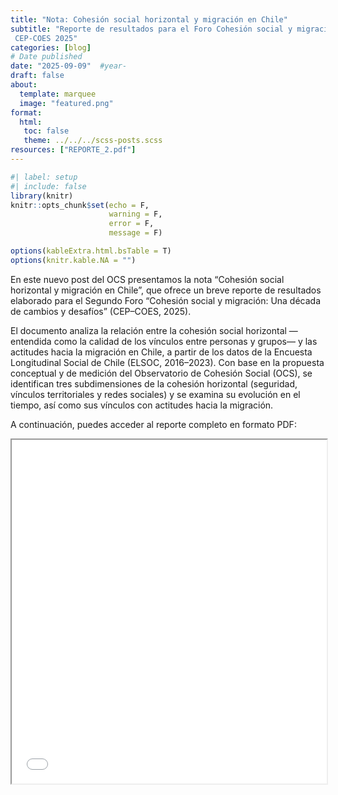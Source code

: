 ```yaml
---
title: "Nota: Cohesión social horizontal y migración en Chile"
subtitle: "Reporte de resultados para el Foro Cohesión social y migración: Una década de cambios y desafíos
 CEP-COES 2025"
categories: [blog]
# Date published
date: "2025-09-09"  #year-
draft: false
about:
  template: marquee
  image: "featured.png"
format: 
  html: 
   toc: false
   theme: ../../../scss-posts.scss
resources: ["REPORTE_2.pdf"] 
---
```


```r
#| label: setup
#| include: false
library(knitr)
knitr::opts_chunk$set(echo = F,
                      warning = F,
                      error = F, 
                      message = F) 

options(kableExtra.html.bsTable = T)
options(knitr.kable.NA = "")
```


En este nuevo post del OCS presentamos la nota “Cohesión social horizontal y migración en Chile”, que ofrece un breve reporte de resultados elaborado para el Segundo Foro “Cohesión social y migración: Una década de cambios y desafíos” (CEP–COES, 2025).

El documento analiza la relación entre la cohesión social horizontal —entendida como la calidad de los vínculos entre personas y grupos— y las actitudes hacia la migración en Chile, a partir de los datos de la Encuesta Longitudinal Social de Chile (ELSOC, 2016–2023). Con base en la propuesta conceptual y de medición del Observatorio de Cohesión Social (OCS), se identifican tres subdimensiones de la cohesión horizontal (seguridad, vínculos territoriales y redes sociales) y se examina su evolución en el tiempo, así como sus vínculos con actitudes hacia
 la migración.

A continuación, puedes acceder al reporte completo en formato PDF:

<iframe src=REPORTE_2.pdf height="550" width=100% allowfullscreen="true">
</iframe>